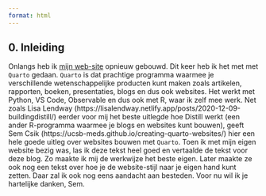 ```yaml
---
format: html
---
```


## 0. Inleiding


Onlangs heb ik [mijn web-site](https://harriejonkman.nl/) opnieuw gebouwd. Dit keer heb ik het met met `Quarto` gedaan. `Quarto` is dat prachtige programma waarmee je verschillende wetenschappelijke producten kunt maken zoals artikelen, rapporten, boeken, presentaties, blogs en dus ook websites. Het werkt met Python, VS Code, Observable en dus ook met R, waar ik zelf mee werk. Net zoals Lisa Lendway (https://lisalendway.netlify.app/posts/2020-12-09-buildingdistill/) eerder voor mij het beste uitlegde hoe Distill werkt (een ander R-programma waarmee je blogs en websites kunt bouwen), geeft Sem Csik (https://ucsb-meds.github.io/creating-quarto-websites/) hier een hele goede uitleg over websites bouwen met `Quarto`. Toen ik met mijn eigen website bezig was, las ik deze tekst heel goed en vertaalde de tekst voor deze blog. Zo maakte ik mij de werkwijze het beste eigen. Later maakte ze ook nog een tekst over hoe je de website-stijl naar je eigen hand kunt zetten. Daar zal ik ook nog eens aandacht aan besteden. Voor nu wil ik je hartelijke danken, Sem. 